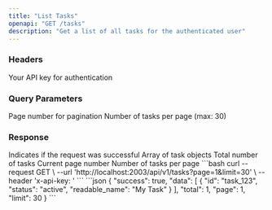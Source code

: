 ```yaml
---
title: "List Tasks"
openapi: "GET /tasks"
description: "Get a list of all tasks for the authenticated user"
---
```


### Headers

<ParamField header="x-api-key" type="string" required>
  Your API key for authentication
</ParamField>

### Query Parameters

<ParamField query="page" type="number" default="1">
  Page number for pagination
</ParamField>

<ParamField query="limit" type="number" default="30">
  Number of tasks per page (max: 30)
</ParamField>

### Response

<ResponseField name="success" type="boolean">
  Indicates if the request was successful
</ResponseField>

<ResponseField name="data" type="array">
  Array of task objects
</ResponseField>

<ResponseField name="total" type="number">
  Total number of tasks
</ResponseField>

<ResponseField name="page" type="number">
  Current page number
</ResponseField>

<ResponseField name="limit" type="number">
  Number of tasks per page
</ResponseField>

<RequestExample>
```bash
curl --request GET \
  --url 'http://localhost:2003/api/v1/tasks?page=1&limit=30' \
  --header 'x-api-key: <your-api-key>'
```
</RequestExample>

<ResponseExample>
```json
{
  "success": true,
  "data": [
    {
      "id": "task_123",
      "status": "active",
      "readable_name": "My Task"
    }
  ],
  "total": 1,
  "page": 1,
  "limit": 30
}
```
</ResponseExample> 